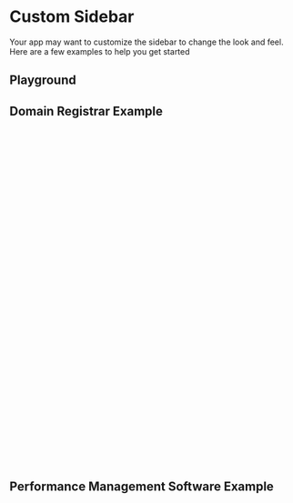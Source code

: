 
<Meta of={CustomSidebarStories} />

# Custom Sidebar

Your app may want to customize the sidebar to change the look and feel. Here are a few examples to help you get started

## Playground

<Canvas of={CustomSidebarStories.SixteenSix} />
<Controls of={CustomSidebarStories.SixteenSix} />

## Domain Registrar Example

```css
// Domains Sidebar Example
%btn-global {
  &.btn--pill-right {
    border-radius: 0 var(--op-radius-pill) var(--op-radius-pill) 0;
  }
}

.sidebar-domains {
  @extend %sidebar-global;

  --_op-sidebar-drawer-width: 28rem;
  --_op-sidebar-content-spacing: 0;
  --_op-sidebar-content-item-spacing: 0;

  box-shadow: none;

  .btn {
    &.btn--no-border {
      box-shadow: none;

      &.btn--active {
        background-color: var(--op-color-primary-plus-five);
        color: var(--op-color-primary-on-plus-five);
      }

      &:hover:not(.btn--active) {
        background-color: var(--op-color-neutral-plus-six);
        box-shadow: none;
        color: var(--op-color-neutral-on-plus-six);
      }
    }
  }

  .sidebar__footer {
    display: flex;
    align-items: center;
    padding-left: var(--op-space-large);
    gap: var(--op-space-small);
  }
}
```

<Canvas of={CustomSidebarStories.Domains} />

## Performance Management Software Example

```css
// 16Six Sidebar Example
:root {
  --op-color-primary-h: 256;
  --op-color-primary-s: 66%;
  --op-color-primary-l: 15%;

  // Custom
  --op-color-sidebar: var(--op-color-primary-minus-six);
  --op-color-on-sidebar: hsl(26deg 100% 95%);
  --op-color-sidebar-button-active: hsl(256deg 23% 32%);
}

.icon--rotated-135 {
  rotate: 135deg;
}

.icon--rotated-90 {
  rotate: 90deg;
}

@mixin sidebar-rail-global {
  .sidebar__brand {
    justify-content: center;

    .sidebar__brand-label {
      display: none;
    }
  }
}

.sidebar-16six {
  @extend %sidebar-global;

  --_op-sidebar-background-color: var(--op-color-sidebar);
  --_op-sidebar-text-color: var(--op-color-on-sidebar);
  --_op-sidebar-border-color: var(--op-color-on-sidebar);
  --_op-sidebar-rail-width: 6.4rem;
  --_op-sidebar-drawer-width: 22.4rem;
  --_op-sidebar-drawer-brand-width: calc(var(--op-space-3x-large) + (2 * var(--op-space-medium)));
  --_op-sidebar-brand-spacing: var(--op-space-medium) var(--op-space-x-small);
  --_op-sidebar-content-item-spacing: var(--op-space-x-small);
  --_op-sidebar-spacing: 0 0 var(--op-space-x-small);

  .sidebar__brand {
    display: flex;
    margin: 0;
    color: inherit;
    gap: var(--op-space-medium);
    text-decoration: none;

    svg {
      width: var(--op-space-3x-large);
      height: var(--op-space-3x-large);
    }

    .sidebar__brand-label {
      display: flex;
      flex-direction: column;
      font-size: var(--op-font-small);
    }
  }

  .btn {
    &.btn--no-border {
      background-color: transparent;
      box-shadow: none;
      color: var(--_op-sidebar-text-color);

      &.btn--active,
      &:hover {
        background-color: var(--op-color-sidebar-button-active);
      }
    }
  }

  &.sidebar--rail {
    @include sidebar-rail-global;
  }
}
```

<Canvas of={CustomSidebarStories.SixteenSix} />
